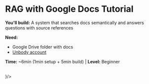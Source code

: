 
# RAG with Google Docs Tutorial

**You'll build:** A system that searches docs semantically and answers questions with source references

**Need:**
- Google Drive folder with docs
- [Unbody account](https://app.unbody.io)

**Time:** ~6min (1min setup + 5min build) | **Level:** Beginner



<br/>
<InlineThumbnail title="Let's start" link="/first-projects/rag/1-setup" icon={<Rocket />}/>

